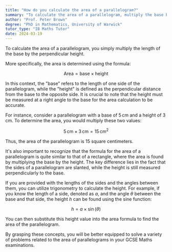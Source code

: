 ```yaml
---
title: "How do you calculate the area of a parallelogram?"
summary: "To calculate the area of a parallelogram, multiply the base by the perpendicular height."
author: "Prof. Peter Brown"
degree: "PhD in Mathematics, University of Warwick"
tutor_type: "IB Maths Tutor"
date: 2024-03-19
---
```


To calculate the area of a parallelogram, you simply multiply the length of the base by the perpendicular height.

More specifically, the area is determined using the formula:

$$
\text{Area} = \text{base} \times \text{height}
$$

In this context, the "base" refers to the length of one side of the parallelogram, while the "height" is defined as the perpendicular distance from the base to the opposite side. It is crucial to note that the height must be measured at a right angle to the base for the area calculation to be accurate.

For instance, consider a parallelogram with a base of $5 \, \text{cm}$ and a height of $3 \, \text{cm}$. To determine the area, you would multiply these two values:

$$
5 \, \text{cm} \times 3 \, \text{cm} = 15 \, \text{cm}^2
$$

Thus, the area of the parallelogram is $15$ square centimeters.

It's also important to recognize that the formula for the area of a parallelogram is quite similar to that of a rectangle, where the area is found by multiplying the base by the height. The key difference lies in the fact that the sides of a parallelogram are slanted, while the height is still measured perpendicularly to the base.

If you are provided with the lengths of the sides and the angles between them, you can utilize trigonometry to calculate the height. For example, if you know the length of a side, denoted as $a$, and the angle $\theta$ between the base and that side, the height $h$ can be found using the sine function:

$$
h = a \times \sin(\theta)
$$

You can then substitute this height value into the area formula to find the area of the parallelogram.

By grasping these concepts, you will be better equipped to solve a variety of problems related to the area of parallelograms in your GCSE Maths examinations.
    